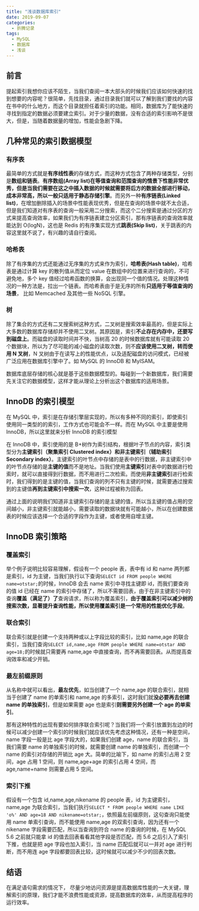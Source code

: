 ```yaml
---
title: "浅谈数据库索引"
date: 2019-09-07
categories:
  - 折腾记录
tags:
  - MySQL
  - 数据库
  - 浅谈
---
```


## 前言

提起索引我想你应该不陌生，当我们查阅一本大部头的时候我们应该如何快速的找到想要的内容呢？很简单，先找目录，通过目录我们就可以了解到我们要找的内容在书中的什么地方，而这个目录就担任着索引的功能。相同，数据库为了能快速的寻找到指定的数据必须要建立索引。对于少量的数据，没有合适的索引影响不是很大，但是，当随着数据量的增加，性能会急剧下降。

## 几种常见的索引数据模型

### 有序表

最简单的方式就是**有序线性表**的存储方式，而这种方式包含了两种存储类型，分别是**数组和链表**。**有序数组(Array list)**在等值查询和范围查询的情景下性能非常优秀，但是当我们需要在这之中插入数据的时候就需要将后方的数据全部进行移动，成本非常高，所以一般**只适用于静态存储引擎**。而另外一种**有序链表(Linked list)**，在增加删除插入的场景中性能表现优秀，但是在查询的场景中就不太合适，但是我们知道对有序表的查询一般采用二分搜索，而这个二分搜索是通过分区的方式来提高查询效率，如果我们为有序链表建立分区索引，那有序链表的查询效率就能达到 O(logN)，这也是 Redis 的有序集实现方式**跳表(Skip list)**，关于跳表的内容这里就不说了，有兴趣的请自行查阅。

### 哈希表

除了有序集的方式还能通过无序集的方式来作为索引，**哈希表(Hash table)**，哈希表是通过计算 key 的散列值从而定位 value 在数组中的位置来进行查询的，不可避免地，多个 key 值经过哈希函数的换算，会出现同一个值的情况。处理这种情况的一种方法是，拉出一个链表。而哈希表由于是无序的所有**只适用于等值查询的场景**， 比如 Memcached 及其他一些 NoSQL 引擎。

### 树

除了集合的方式还有二叉搜索树这种方式，二叉树是搜索效率最高的，但是实际上大多数的数据库存储却并不使用二叉树。其原因是，索引**不止存在内存中，还要写到磁盘上**。而磁盘的读取时间并不快，当树高 20 的时候数据库就有可能读取 20 个数据块，所以为了尽可能的减小磁盘的读取次数，则不**应该使用二叉树，转而使用 N 叉树**，N 叉树由于在读写上的性能优点，以及适配磁盘的访问模式，已经被广泛应用在数据库引擎中了。如 MySQL 的 InnoDB 和 MyISAM。

数据库底层存储的核心就是基于这些数据模型的。每碰到一个新数据库，我们需要先关注它的数据模型，这样才能从理论上分析出这个数据库的适用场景。

## InnoDB 的索引模型

在 MySQL 中，索引是在存储引擎层实现的，所以有多种不同的索引，即使索引使用同一类型的的索引，工作方式也可能会不一样。而在 MySQL 中主要是使用 InnoDB，所以这里就来分析 InnoDB 的索引模型

在 InnoDB 中，索引使用的是 B+树作为索引结构，根据叶子节点的内容，索引类型分为**主键索引（聚集索引 Clustered index）**和**非主键索引（辅助索引 Secondary index）**。主键索引的叶节点中存储的是表中的行数据，非主键索引中的叶节点存储的是**主键的值**而不是地址。当我们使用**主键索引**对表中的数据进行检索时，就可以直接得到行数据，而不用进行二次检索。而使用**非主键索引**进行检索时，我们得到的是主键的值，当我们查询的列不只有主键的时候，就需要通过搜索到的主键值**再到主键索引中搜索一次**，这种过程被称为回表。

通过上面的说明我们知道非主键索引存储的是主键的值，所以当主键的值占用的空间越小，非主键索引就能越小，需要读取的数据块就有可能越小，所以在创建数据表的时候应该选择一个合适的字段作为主键，或者使用自增主键。

## InnoDB 索引策略

### 覆盖索引

举个例子说明比较容易理解，假设有一个 people 表，表中有 id 和 name 两列都是索引，id 为主键，当我们执行以下查询`SELECT id FROM people WHERE name=otstar;`的时候，InnoDB 会去 name 索引中寻找主键即 id，而我们要查询的值 id 已经在 name 的索引中存储了，所以不需要回表，由于在非主键索引中的查询**覆盖（满足了）了**查询请求，所以称为覆盖索引，**由于覆盖索引可以减少树的搜索次数，显著提升查询性能，所以使用覆盖索引是一个常用的性能优化手段**。

### 联合索引

联合索引就是创建一个支持两种或以上字段比较的索引，比如 name,age 的联合索引，当我们查询`SELECT id,name,age FROM people WHERE name=otstar AND age=18;`的时候就只需要再 name,age 中直接查询，而不再需要回表。从而提高查询效率和减少开销。

### 最左前缀原则

从名称中就可以看出，**最左优先**，如当创建了一个 name,age 的联合索引，就相当于创建了 name 的单索引和 name,age 的多索引，这时我们就**没必要再去创建 name 的单独索引**，但是如果需要 age 也是索引**则需要另外创建一个 age 的单索引**。

那有这种特性的出现有要如何排序联合索引呢？当我们将一个索引放置到左边的时候可以减少创建一个索引的时候我们就应该优先考虑这种情况，还有一种是空间，name 字段一般是比 age 字段大的，如果我们创建 age，name 的联合索引，当我们需要 name 的单独索引的时候，就需要创建 name 的单独索引，而创建一个 name 的索引对存储的开销比 age 大。简单的比喻下，如 name 的索引占用 2 空间，age 占用 1 空间，则 name,age+age 的索引占用 4 空间，而 age,name+name 则需要占用 5 空间。

### 索引下推

假设有一个包含 id,name,age,nikename 的 people 表，id 为主键索引，name,age 为联合索引，当我们执行`SELECT * FROM people WHERE name LIKE 'o%' AND age=18 AND nikename=otstar;`，依照最左前缀原则，这句查询只能使用 name 单索引查询，而不能使用 name,age 的双索引查询，因为还有一个 nikename 字段需要匹配，所以当查询到符合 name 的查询的时候，在 MySQL 5.6 之前就只能拿 id 的值去回表看看其他字段是否匹配，而 5.6 之后引入了索引下推，也就是把 age 字段也加入索引，当 name 匹配后就可以一并对 age 进行判断，而不用连 age 字段都要回表比较，这时候就可以减少不少的回表次数。

## 结语

在满足语句需求的情况下， 尽量少地访问资源是提高数据库性能的一大关键，理解索引的原理，我们才能不浪费性能或资源，提高数据库的效率，从而提高程序的运行效率。
